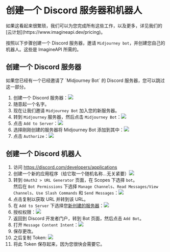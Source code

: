 
# 创建一个 Discord 服务器和机器人

<Callout type="info" emoji="🏎️">
如果这看起来很繁琐，我们可以为您完成所有这些工作，以及更多，详见我们的[云计划](https://www.imagineapi.dev/pricing)。
</Callout>

按照以下步骤创建一个 Discord 服务器，邀请 `Midjourney bot`，并创建您自己的机器人。这些是 ImagineAPI 所需的。

## 创建一个 Discord 服务器

<Callout>
如果您已经有一个已经邀请了 `Midjourney Bot` 的 Discord 服务器，您可以跳过这一部分。
</Callout>

1. 创建一个 Discord 服务器：<Image src="/CleanShot 2023-04-11 at 15.58.07@2x.png" width={800} height={500} />
1. 随意起一个名字。
1. 现在让我们邀请 `Midjourney Bot` 加入您的新服务器。
1. 转到 `Midjourney` 服务器，然后点击 `Midjourney Bot`：<Image src="/CleanShot 2023-04-11 at 16.01.58@2x.png" width={800} height={500} />
1. 点击 `Add to Server`：<Image src="/CleanShot 2023-04-11 at 16.03.44@2x.png" width={800} height={500} />
1. 选择刚刚创建的服务器将 Midjourney Bot 添加到其中：<Image src="/CleanShot 2023-04-11 at 16.05.35@2x.png" width={800} height={500} />
1. 点击 `Authorize`：<Image src="/CleanShot 2023-04-11 at 16.07.04@2x.png" width={800} height={500} />

## 创建一个 Discord 机器人

1. 访问 https://discord.com/developers/applications
1. 创建一个新的应用程序（给它取一个随机名称...无关紧要）<Image src="/CleanShot 2023-05-03 at 14.24.26@2x.png" width={800} height={500} />
1. 转到 `OAuth2 > URL Generator` 页面，在 Scopes 下选择 `bot`。<br />然后在 `Bot Permissions` 下选择 `Manage Channels`、`Read Messages/View Channels`、`Use Slash Commands` 和 `Send Messages`：<Image src="/CleanShot 2023-05-03 at 14.26.04@2x.png" width={800} height={500} />
1. 点击复制以获取 URL 并转到该 URL。
1. 在 `Add to Server` 下选择您[新创建的服务器](#create-a-discord-bot)：<Image src="/CleanShot 2023-05-03 at 14.52.03@2x.png" width={800} height={500} />
1. 授权权限：<Image src="/CleanShot 2023-05-03 at 14.51.29@2x.png" width={800} height={500} />
1. 返回到 Discord 开发者门户，转到 Bot 页面，然后点击 `Add Bot`。
1. 打开 `Message Content Intent`：<Image src="/CleanShot 2023-04-12 at 02.30.01.png" width={800} height={500} />
1. 保存更改。
1. 之后复制 Token: <Image src="/CleanShot 2023-04-11 at 15.38.12@2x.png" width={800} height={500} />
1. 将此 Token 保存起来，因为您很快会需要它。
